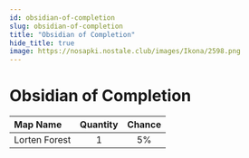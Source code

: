 ```yaml
---
id: obsidian-of-completion
slug: obsidian-of-completion
title: "Obsidian of Completion"
hide_title: true
image: https://nosapki.nostale.club/images/Ikona/2598.png
---
```



# <ItemIcon iconId="2598" height="32"/> Obsidian of Completion
|Map Name|Quantity|Chance|
|:--|:-:|:-:|
|Lorten Forest|1|5%|

